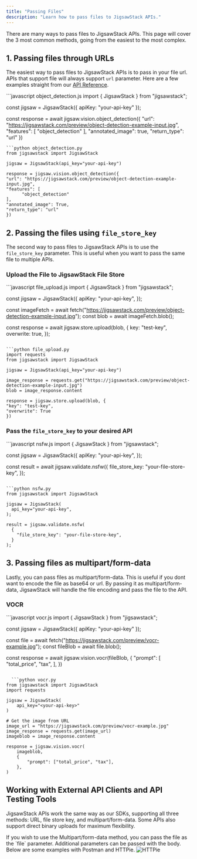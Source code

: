```yaml
---
title: "Passing Files"
description: "Learn how to pass files to JigsawStack APIs."
---
```


There are many ways to pass files to JigsawStack APIs. This page will cover the 3 most common methods, going from the easiest to the most complex.

## 1. Passing files through URLs
The easiest way to pass files to JigsawStack APIs is to pass in your file url. APIs that support file will always support `url` parameter.
Here are a few examples straight from our [API Reference](/docs/api-reference).

<CodeGroup>
  ```javascript object_detection.js
import { JigsawStack } from "jigsawstack";

const jigsaw = JigsawStack({ apiKey: "your-api-key" });

const response = await jigsaw.vision.object_detection({
  "url": "https://jigsawstack.com/preview/object-detection-example-input.jpg",
  "features": [
        "object_detection"
  ],
  "annotated_image": true,
  "return_type": "url"
})
  ```
  ```python object_detection.py
  from jigsawstack import JigsawStack

jigsaw = JigsawStack(api_key="your-api-key")

response = jigsaw.vision.object_detection({
  "url": "https://jigsawstack.com/preview/object-detection-example-input.jpg",
  "features": [
        "object_detection"
  ],
  "annotated_image": True,
  "return_type": "url"
})
  ```
</CodeGroup>



## 2. Passing the files using `file_store_key`

The second way to pass files to JigsawStack APIs is to use the `file_store_key` parameter.
This is useful when you want to pass the same file to multiple APIs. 

### Upload the File to JigsawStack File Store
<CodeGroup>
  ```javascript file_upload.js
import { JigsawStack } from "jigsawstack";

const jigsaw = JigsawStack({
apiKey: "your-api-key",
});

const imageFetch = await fetch("https://jigsawstack.com/preview/object-detection-example-input.jpg");
const blob = await imageFetch.blob();

const response = await jigsaw.store.upload(blob, {
key: "test-key",
overwrite: true,
});
  ```

  ```python file_upload.py
import requests
from jigsawstack import JigsawStack

jigsaw = JigsawStack(api_key="your-api-key")

image_response = requests.get("https://jigsawstack.com/preview/object-detection-example-input.jpg")
blob = image_response.content

response = jigsaw.store.upload(blob, {
"key": "test-key",
"overwrite": True
})
  ```
</CodeGroup>

### Pass the `file_store_key` to your desired API
<CodeGroup>
```javascript nsfw.js
import { JigsawStack } from "jigsawstack";

const jigsaw = JigsawStack({
  apiKey: "your-api-key",
});

const result = await jigsaw.validate.nsfw({
  file_store_key: "your-file-store-key",
});
```

```python nsfw.py
from jigsawstack import JigsawStack

jigsaw = JigsawStack(
  api_key="your-api-key",
);

result = jigsaw.validate.nsfw(
  {
    "file_store_key": "your-file-store-key",
  }
);
```

</CodeGroup>

## 3. Passing files as multipart/form-data
Lastly, you can pass files as multipart/form-data. This is useful if you dont want to encode the file as base64 or url.
By passing it as multipart/form-data, JigsawStack will handle the file encoding and pass the file to the API.


### VOCR 
<CodeGroup>
```javascript vocr.js 
import { JigsawStack } from "jigsawstack";

const jigsaw = JigsawStack({ apiKey: "your-api-key" });

const file = await fetch("https://jigsawstack.com/preview/vocr-example.jpg");
const fileBlob = await file.blob();

const response = await jigsaw.vision.vocr(fileBlob, {
  "prompt": [
        "total_price",
        "tax",
  ],
})
```

  ```python vocr.py
from jigsawstack import JigsawStack
import requests

jigsaw = JigsawStack(
    api_key="<your-api-key>"
)

# Get the image from URL
image_url = "https://jigsawstack.com/preview/vocr-example.jpg"
image_response = requests.get(image_url)
imageblob = image_response.content

response = jigsaw.vision.vocr(
    imageblob,
    {
        "prompt": ["total_price", "tax"],
    },
)
  ```
</CodeGroup>

## Working with External API Clients and API Testing Tools 
JigsawStack APIs work the same way as our SDKs, supporting all three methods: 
URL, file store key, and multipart/form-data. Some APIs also support direct binary uploads for maximum flexibility.

<Note>
If you wish to use the Multipart/form-data method, you can pass the file as the `file` parameter.
Additional parameters can be passed with the body. Below are some examples with Postman and HTTPie.
</Note>

<img src="/images/httpie.png" alt="HTTPie" />

